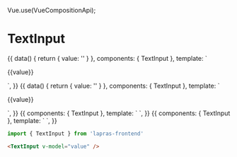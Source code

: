 Vue.use(VueCompositionApi);


<Meta title="TextInput" component={TextInput} />

# TextInput

<Preview>
  <Story name="default">
    {{
        data() { return { value: '' } },
        components: { TextInput },
        template: `
          <div>
            <TextInput v-model="value" placeholder="placeholder" />
            <p>{{value}}</p>
          </div>
        `,
    }}
  </Story>
  <Story name="multiline">
    {{
        data() { return { value: '' } },
        components: { TextInput },
        template: `
          <div>
            <TextInput v-model="value" placeholder="placeholder" multiline />
            <p>{{value}}</p>
          </div>
        `,
    }}
  </Story>
  <Story name="error">
    {{
        components: { TextInput },
        template: `
          <TextInput placeholder="placeholder" error />
        `,
    }}
  </Story>
  <Story name="disabled">
    {{
        components: { TextInput },
        template: `
          <TextInput placeholder="disabled" disabled />
        `,
    }}
  </Story>
</Preview>

```typescript
import { TextInput } from 'lapras-frontend'
```

```html
<TextInput v-model="value" />
```

<Props of={TextInput} />
